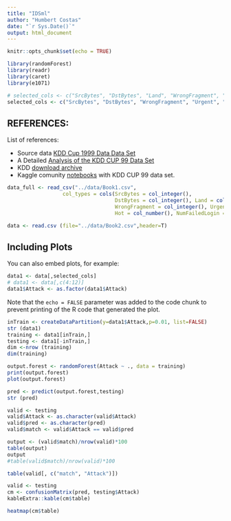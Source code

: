 ```yaml
---
title: "IDSml"
author: "Humbert Costas"
date: "`r Sys.Date()`"
output: html_document
---
```


```r
knitr::opts_chunk$set(echo = TRUE)

library(randomForest)
library(readr)
library(caret)
library(e1071)

# selected_cols <- c("SrcBytes", "DstBytes", "Land", "WrongFragment", "Urgent", "SameSrvRate", "LoggedIn",  "DstHostSameSrvRate", "DstHostSrvCount","Flag","Attack" )
selected_cols <- c("SrcBytes", "DstBytes", "WrongFragment", "Urgent", "SameSrvRate", "LoggedIn",  "DstHostSameSrvRate", "DstHostSrvCount","Flag","Attack" )


```

## REFERENCES:

List of references:
  
  - Source data [KDD Cup 1999 Data Data Set](https://archive.ics.uci.edu/ml/datasets/kdd+cup+1999+data)
  - A Detailed [Analysis of the KDD CUP 99 Data Set](https://www.ecb.torontomu.ca/~bagheri/papers/cisda.pdf)
  - KDD [download archive](https://www.kdd.org/kdd-cup/view/kdd-cup-1999/Data)
  - Kaggle comunity [notebooks](https://www.kaggle.com/datasets/galaxyh/kdd-cup-1999-data/code) with KDD CUP 99 data set.
  


```r
data_full <- read_csv("../data/Book1.csv",
                  col_types = cols(SrcBytes = col_integer(),
                                   DstBytes = col_integer(), Land = col_integer(),
                                   WrongFragment = col_integer(), Urgent = col_number(),
                                   Hot = col_number(), NumFailedLogin = col_integer()))

data <- read.csv (file="../data/Book2.csv",header=T)

```

## Including Plots

You can also embed plots, for example:

```r
data1 <- data[,selected_cols]
# data1 <- data[,c(4:12)]
data1$Attack <- as.factor(data1$Attack)
```

Note that the `echo = FALSE` parameter was added to the code chunk to prevent printing of the R code that generated the plot.

```r
inTrain <- createDataPartition(y=data1$Attack,p=0.01, list=FALSE)
str (data1)
training <- data1[inTrain,]
testing <- data1[-inTrain,]
dim <-nrow (training)
dim(training)
```


```r
output.forest <- randomForest(Attack ~ ., data = training)
print(output.forest)
plot(output.forest)
```


```r
pred <- predict(output.forest,testing)
str (pred)

```

```r
valid <- testing
valid$Attack <- as.character(valid$Attack)
valid$pred <- as.character(pred)
valid$match <- valid$Attack == valid$pred

output <- (valid$match)/nrow(valid)*100
table(output)
output
#table(valid$match)/nrow(valid)*100
```

```r
table(valid[, c("match", "Attack")])
```

```r
valid <- testing
cm <- confusionMatrix(pred, testing$Attack)
kableExtra::kable(cm$table)
```

```r
heatmap(cm$table)
```
